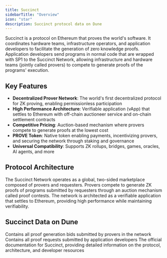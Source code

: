 ```yaml
---
title: Succinct
sidebarTitle: "Overview"
icon: "star"
description: Succinct protocol data on Dune
---
```


Succinct is a protocol on Ethereum that proves the world's software. It coordinates hardware teams, infrastructure operators, and application developers to facilitate the generation of zero knowledge proofs. Application developers send programs in normal code that are wrapped with SP1 to the Succinct Network, allowing infrastructure and hardware teams (jointly called provers) to compete to generate proofs of the programs' execution.

## Key Features

- **Decentralized Prover Network**: The world's first decentralized protocol for ZK proving, enabling permissionless participation
- **High Performance Architecture**: Verifiable application (vApp) that settles to Ethereum with off-chain auctioneer service and on-chain settlement contracts
- **Competitive Pricing**: Auction-based mechanism where provers compete to generate proofs at the lowest cost
- **PROVE Token**: Native token enabling payments, incentivizing provers, and securing the network through staking and governance
- **Universal Compatibility**: Supports ZK rollups, bridges, games, oracles, AI agents, and more

## Protocol Architecture

The Succinct Network operates as a global, two-sided marketplace composed of provers and requesters. Provers compete to generate ZK proofs of programs submitted by requesters through an auction mechanism called proof contests. The network is architected as a verifiable application that settles to Ethereum, providing high performance while maintaining verifiability.

## Succinct Data on Dune

<CardGroup cols={2}>
  <Card title="Bids" icon="database" href="/data-catalog/succinct/bids">
    Contains all proof generation bids submitted by provers in the network
  </Card>
  <Card title="Requests" icon="database" href="/data-catalog/succinct/requests">
    Contains all proof requests submitted by application developers
  </Card>
</CardGroup>

<CardGroup cols={1}>
  <Card title="Succinct Documentation" icon="link" href="https://docs.succinct.xyz/docs/protocol/what-is-succinct">
    The official documentation for Succinct, providing detailed information on the protocol, architecture, and developer resources
  </Card>
</CardGroup> 